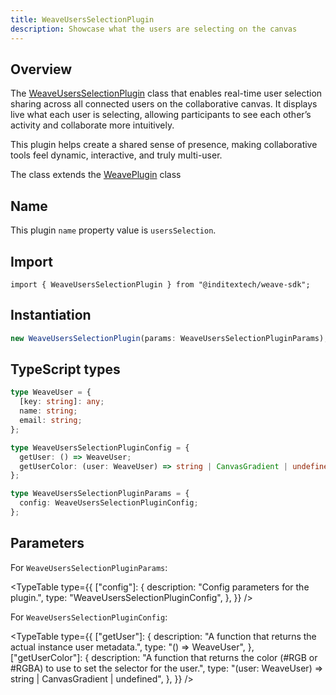 ```yaml
---
title: WeaveUsersSelectionPlugin
description: Showcase what the users are selecting on the canvas
---
```



## Overview

The [WeaveUsersSelectionPlugin](https://github.com/InditexTech/weavejs/blob/main/code/packages/sdk/src/plugins/users-selector/users-selector.ts)
class that enables real-time user selection sharing across all connected users on the collaborative canvas. It displays live
what each user is selecting, allowing participants to see each other’s activity and collaborate more intuitively.

This plugin helps create a shared sense of presence, making collaborative tools feel dynamic, interactive, and
truly multi-user.

The class extends the [WeavePlugin](/docs/sdk/api-reference/plugins/plugin) class

## Name

This plugin `name` property value is `usersSelection`.

## Import

```shell
import { WeaveUsersSelectionPlugin } from "@inditextech/weave-sdk";
```

## Instantiation

```ts
new WeaveUsersSelectionPlugin(params: WeaveUsersSelectionPluginParams);
```

## TypeScript types

```ts
type WeaveUser = {
  [key: string]: any;
  name: string;
  email: string;
};

type WeaveUsersSelectionPluginConfig = {
  getUser: () => WeaveUser;
  getUserColor: (user: WeaveUser) => string | CanvasGradient | undefined;
};

type WeaveUsersSelectionPluginParams = {
  config: WeaveUsersSelectionPluginConfig;
};
```

## Parameters

For `WeaveUsersSelectionPluginParams`:

<TypeTable
  type={{
    ["config"]: {
      description: "Config parameters for the plugin.",
      type: "WeaveUsersSelectionPluginConfig",
    },
  }}
/>

For `WeaveUsersSelectionPluginConfig`:

<TypeTable
  type={{
    ["getUser"]: {
      description: "A function that returns the actual instance user metadata.",
      type: "() => WeaveUser",
    },
    ["getUserColor"]: {
      description:
        "A function that returns the color (#RGB or #RGBA) to use to set the selector for the user.",
      type: "(user: WeaveUser) => string | CanvasGradient | undefined",
    },
  }}
/>
